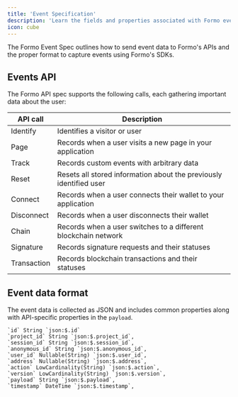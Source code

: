 ```yaml
---
title: 'Event Specification'
description: 'Learn the fields and properties associated with Formo events.'
icon: cube
---
```


The Formo Event Spec outlines how to send event data to Formo's APIs and the proper format to capture events using Formo's SDKs.

## Events API

The Formo API spec supports the following calls, each gathering important data about the user:

| API call | Description |
| -------- | ----------- |
| Identify | Identifies a visitor or user |
| Page | Records when a user visits a new page in your application |
| Track | Records custom events with arbitrary data |
| Reset | Resets all stored information about the previously identified user |
| Connect | Records when a user connects their wallet to your application |
| Disconnect | Records when a user disconnects their wallet |
| Chain | Records when a user switches to a different blockchain network |
| Signature | Records signature requests and their statuses |
| Transaction | Records blockchain transactions and their statuses |

## Event data format

The event data is collected as JSON and includes common properties along with API-specific properties in the `payload`.

```
`id` String `json:$.id`
`project_id` String `json:$.project_id`,
`session_id` String `json:$.session_id`,
`anonymous_id` String `json:$.anonymous_id`,
`user_id` Nullable(String) `json:$.user_id`,
`address` Nullable(String) `json:$.address`,
`action` LowCardinality(String) `json:$.action`,
`version` LowCardinality(String) `json:$.version`,
`payload` String `json:$.payload`,
`timestamp` DateTime `json:$.timestamp`,
```